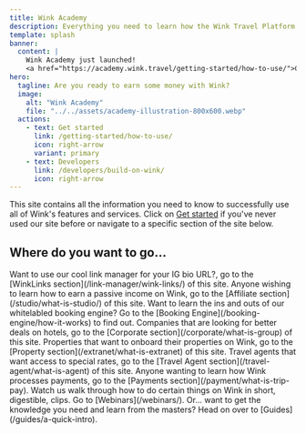 ```yaml
---
title: Wink Academy
description: Everything you need to learn how the Wink Travel Platform works and how to become a master at creating and selling travel inventory online.
template: splash
banner:
  content: |
    Wink Academy just launched!
    <a href="https://academy.wink.travel/getting-started/how-to-use/">Check it out</a>
hero:
  tagline: Are you ready to earn some money with Wink?
  image:
    alt: "Wink Academy"
    file: "../../assets/academy-illustration-800x600.webp"
  actions:
    - text: Get started
      link: /getting-started/how-to-use/
      icon: right-arrow
      variant: primary
    - text: Developers
      link: /developers/build-on-wink/
      icon: right-arrow
---
```



This site contains all the information you need to know to successfully use all of Wink's features and services. Click on [Get started](/getting-started/how-to-use) if you've never used our site before or navigate to a specific section of the site below.

## Where do you want to go...

<CardGrid stagger>
	<Card title="WinkLinks" icon="seti:info">
		Want to use our cool link manager for your IG bio URL?, go to the [WinkLinks section](/link-manager/wink-links/) of this site.
	</Card>
	<Card title="Affiliates" icon="seti:info">
		Anyone wishing to learn how to earn a passive income on Wink, go to the [Affiliate section](/studio/what-is-studio/) of this site.
	</Card>
	<Card title="Booking Engine" icon="seti:info">
		Want to learn the ins and outs of our whitelabled booking engine? Go to the [Booking Engine](/booking-engine/how-it-works) to find out.
	</Card>
	<Card title="Corporations" icon="seti:info">
		Companies that are looking for better deals on hotels, go to the [Corporate section](/corporate/what-is-group) of this site.
	</Card>
	<Card title="Properties" icon="seti:info">
		Properties that want to onboard their properties on Wink, go to the [Property section](/extranet/what-is-extranet) of this site.
	</Card>
	<Card title="Travel agents" icon="seti:info">
		Travel agents that want access to special rates, go to the [Travel Agent section](/travel-agent/what-is-agent) of this site.
	</Card>
	<Card title="Payments" icon="seti:info">
		Anyone wanting to learn how Wink processes payments, go to the [Payments section](/payment/what-is-trip-pay).
	</Card>
	<Card title="Webinars" icon="seti:info">
		Watch us walk through how to do certain things on Wink in short, digestible, clips. Go to [Webinars](/webinars/).
	</Card>
	<Card title="Guides" icon="seti:info">
		Or... want to get the knowledge you need and learn from the masters? Head on over to [Guides](/guides/a-quick-intro).
	</Card>
</CardGrid>
